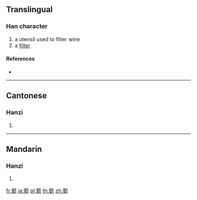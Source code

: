 {{character info/new}}
==Translingual==

===Han character===
{{Han char|rn=118|rad=竹|as=10|sn=16|four=88427|canj=HPUU}}

# a utensil used to filter wine
# a [[filter]]

====References====
* {{Han ref|kx=0893.400|dkj=26309|dj=1320.380|hdz=53003.140|uh=7BD8|ud=31704|bh=EAC5|bd=60101}}

----

==Cantonese==

===Hanzi===
{{yue-hanzi|jyut=|y=chau1}}

# {{defn|lang=yue|sort=竹10}}

----

==Mandarin==

===Hanzi===
{{cmn-hanzi|pin=[[chōu]] ([[chou1]])|wg=ch'ou<sup>1</sup>}}

# {{defn|lang=cmn|sort=竹10}}

[[fr:篘]]
[[ja:篘]]
[[pl:篘]]
[[th:篘]]
[[zh:篘]]
